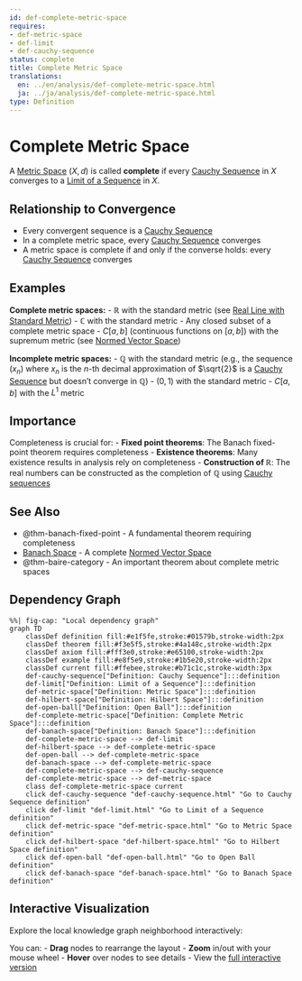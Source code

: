 ```yaml
---
id: def-complete-metric-space
requires:
- def-metric-space
- def-limit
- def-cauchy-sequence
status: complete
title: Complete Metric Space
translations:
  en: ../en/analysis/def-complete-metric-space.html
  ja: ../ja/analysis/def-complete-metric-space.html
type: Definition
---
```


# Complete Metric Space {#def-complete-metric-space}

A [Metric Space](../geometry/def-metric-space.qmd) $(X, d)$ is called **complete** if every [Cauchy Sequence](def-cauchy-sequence.qmd) in $X$ converges to a [Limit of a Sequence](def-limit.qmd) in $X$.

## Relationship to Convergence

- Every convergent sequence is a [Cauchy Sequence](def-cauchy-sequence.qmd)
- In a complete metric space, every [Cauchy Sequence](def-cauchy-sequence.qmd) converges
- A metric space is complete if and only if the converse holds: every [Cauchy Sequence](def-cauchy-sequence.qmd) converges

## Examples

**Complete metric spaces:**
- $\mathbb{R}$ with the standard metric (see [Real Line with Standard Metric](ex-real-line-metric.qmd))
- $\mathbb{C}$ with the standard metric
- Any closed subset of a complete metric space
- $C[a,b]$ (continuous functions on $[a,b]$) with the supremum metric (see [Normed Vector Space](def-normed-vector-space.qmd))

**Incomplete metric spaces:**
- $\mathbb{Q}$ with the standard metric (e.g., the sequence $(x_n)$ where $x_n$ is the $n$-th decimal approximation of $\sqrt{2}$ is a [Cauchy Sequence](def-cauchy-sequence.qmd) but doesn't converge in $\mathbb{Q}$)
- $(0, 1)$ with the standard metric
- $C[a,b]$ with the $L^1$ metric

## Importance

Completeness is crucial for:
- **Fixed point theorems**: The Banach fixed-point theorem requires completeness
- **Existence theorems**: Many existence results in analysis rely on completeness
- **Construction of $\mathbb{R}$**: The real numbers can be constructed as the completion of $\mathbb{Q}$ using [Cauchy sequences](def-cauchy-sequence.qmd)

## See Also

- @thm-banach-fixed-point - A fundamental theorem requiring completeness
- [Banach Space](def-banach-space.qmd) - A complete [Normed Vector Space](def-normed-vector-space.qmd)
- @thm-baire-category - An important theorem about complete metric spaces

## Dependency Graph

```mermaid
%%| fig-cap: "Local dependency graph"
graph TD
    classDef definition fill:#e1f5fe,stroke:#01579b,stroke-width:2px
    classDef theorem fill:#f3e5f5,stroke:#4a148c,stroke-width:2px
    classDef axiom fill:#fff3e0,stroke:#e65100,stroke-width:2px
    classDef example fill:#e8f5e9,stroke:#1b5e20,stroke-width:2px
    classDef current fill:#ffebee,stroke:#b71c1c,stroke-width:3px
    def-cauchy-sequence["Definition: Cauchy Sequence"]:::definition
    def-limit["Definition: Limit of a Sequence"]:::definition
    def-metric-space["Definition: Metric Space"]:::definition
    def-hilbert-space["Definition: Hilbert Space"]:::definition
    def-open-ball["Definition: Open Ball"]:::definition
    def-complete-metric-space["Definition: Complete Metric Space"]:::definition
    def-banach-space["Definition: Banach Space"]:::definition
    def-complete-metric-space --> def-limit
    def-hilbert-space --> def-complete-metric-space
    def-open-ball --> def-complete-metric-space
    def-banach-space --> def-complete-metric-space
    def-complete-metric-space --> def-cauchy-sequence
    def-complete-metric-space --> def-metric-space
    class def-complete-metric-space current
    click def-cauchy-sequence "def-cauchy-sequence.html" "Go to Cauchy Sequence definition"
    click def-limit "def-limit.html" "Go to Limit of a Sequence definition"
    click def-metric-space "def-metric-space.html" "Go to Metric Space definition"
    click def-hilbert-space "def-hilbert-space.html" "Go to Hilbert Space definition"
    click def-open-ball "def-open-ball.html" "Go to Open Ball definition"
    click def-banach-space "def-banach-space.html" "Go to Banach Space definition"
```

## Interactive Visualization

Explore the local knowledge graph neighborhood interactively:

::: {.graph-viz data-id="def-complete-metric-space" data-width="700" data-height="500"}
:::

You can:
- **Drag** nodes to rearrange the layout
- **Zoom** in/out with your mouse wheel
- **Hover** over nodes to see details
- View the [full interactive version](../../output/interactive/en/def-complete-metric-space.html){target="_blank"}
